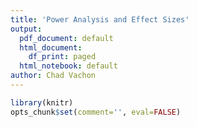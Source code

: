 ```yaml
---
title: 'Power Analysis and Effect Sizes'
output:
  pdf_document: default
  html_document:
    df_print: paged
  html_notebook: default
author: Chad Vachon
---
```


```r
library(knitr)
opts_chunk$set(comment='', eval=FALSE)
```
